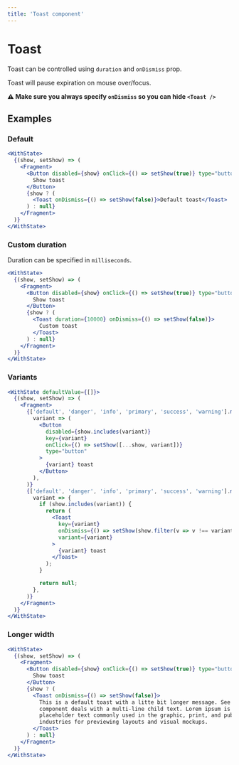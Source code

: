 ```yaml
---
title: 'Toast component'
---
```


# Toast

Toast can be controlled using `duration` and `onDismiss` prop.

Toast will pause expiration on mouse over/focus.

**⚠️ Make sure you always specify `onDismiss` so you can hide `<Toast />`**

## Examples

### Default

```jsx live=true
<WithState>
  {(show, setShow) => (
    <Fragment>
      <Button disabled={show} onClick={() => setShow(true)} type="button">
        Show toast
      </Button>
      {show ? (
        <Toast onDismiss={() => setShow(false)}>Default toast</Toast>
      ) : null}
    </Fragment>
  )}
</WithState>
```

### Custom duration

Duration can be specified in `milliseconds`.

```jsx live=true
<WithState>
  {(show, setShow) => (
    <Fragment>
      <Button disabled={show} onClick={() => setShow(true)} type="button">
        Show toast
      </Button>
      {show ? (
        <Toast duration={10000} onDismiss={() => setShow(false)}>
          Custom toast
        </Toast>
      ) : null}
    </Fragment>
  )}
</WithState>
```

### Variants

```jsx live=true
<WithState defaultValue={[]}>
  {(show, setShow) => (
    <Fragment>
      {['default', 'danger', 'info', 'primary', 'success', 'warning'].map(
        variant => (
          <Button
            disabled={show.includes(variant)}
            key={variant}
            onClick={() => setShow([...show, variant])}
            type="button"
          >
            {variant} toast
          </Button>
        ),
      )}
      {['default', 'danger', 'info', 'primary', 'success', 'warning'].map(
        variant => {
          if (show.includes(variant)) {
            return (
              <Toast
                key={variant}
                onDismiss={() => setShow(show.filter(v => v !== variant))}
                variant={variant}
              >
                {variant} toast
              </Toast>
            );
          }

          return null;
        },
      )}
    </Fragment>
  )}
</WithState>
```

### Longer width

```jsx live=true
<WithState>
  {(show, setShow) => (
    <Fragment>
      <Button disabled={show} onClick={() => setShow(true)} type="button">
        Show toast
      </Button>
      {show ? (
        <Toast onDismiss={() => setShow(false)}>
          This is a default toast with a litte bit longer message. See how this
          component deals with a multi-line child text. Lorem ipsum is
          placeholder text commonly used in the graphic, print, and publishing
          industries for previewing layouts and visual mockups.
        </Toast>
      ) : null}
    </Fragment>
  )}
</WithState>
```
